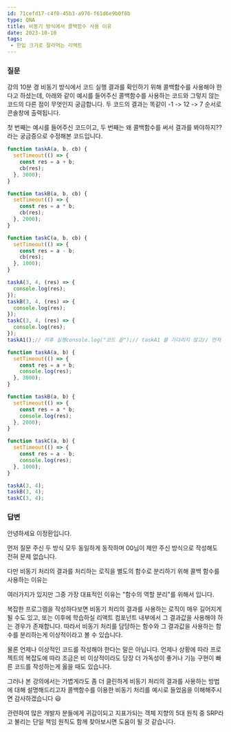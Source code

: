 ```yaml
---
id: 71cefd17-c4f0-45b3-a976-f61d6e9b0f8b
type: QNA
title: 비동기 방식에서 콜백함수 사용 이유
date: 2023-10-10
tags: 
 - 한입 크기로 잘라먹는 리액트
---
```



### 질문


강의 10분 경 비동기 방식에서 코드 실행 결과를 확인하기 위해 콜백함수를 사용해야 한다고 하셨는데, 아래와 같이 예시를 들어주신 콜백함수를 사용하는 코드와 그렇지 않는 코드의 다른 점이 무엇인지 궁금합니다. 두 코드의 결과는 똑같이 -1 -> 12 -> 7 순서로 콘솔창에 출력됩니다.


첫 번째는 예시를 들어주신 코드이고, 두 번째는 왜 콜백함수를 써서 결과를 봐야하지??라는 궁금증으로 수정해본 코드입니다.


```javascript
function taskA(a, b, cb) {
  setTimeout(() => {
    const res = a + b;
    cb(res);
  }, 3000);
}

function taskB(a, b, cb) {
  setTimeout(() => {
    const res = a * b;
    cb(res);
  }, 2000);
}

function taskC(a, b, cb) {
  setTimeout(() => {
    const res = a - b;
    cb(res);
  }, 1000);
}

taskA(3, 4, (res) => {
  console.log(res);
});
taskB(3, 4, (res) => {
  console.log(res);
});
taskC(3, 4, (res) => {
  console.log(res);
});
taskA1();// 이후 실행console.log("코드 끝");// taskA1 를 기다리지 않고// 먼저 실행
```


```javascript
function taskA(a, b) {
  setTimeout(() => {
    const res = a + b;
    console.log(res);
  }, 3000);
}

function taskB(a, b) {
  setTimeout(() => {
    const res = a * b;
    console.log(res);
  }, 2000);
}

function taskC(a, b) {
  setTimeout(() => {
    const res = a - b;
    console.log(res);
  }, 1000);
}

taskA(3, 4);
taskB(3, 4);
taskC(3, 4);
```


<Blank/>


### 답변


안녕하세요 이정환입니다.


먼저 질문 주신 두 방식 모두 동일하게 동작하며 00님이 제안 주신 방식으로 작성해도 전혀 문제 없습니다.


다만 비동기 처리의 결과를 처리하는 로직을 별도의 함수로 분리하기 위해 콜백 함수를 사용하는 이유는


여러가지가 있지만 그중 가장 대표적인 이유는 "함수의 역할 분리"를 위해서 입니다.


복잡한 프로그램을 작성하다보면 비동기 처리의 결과를 사용하는 로직이 매우 길어지게 될 수도 있고, 또는 이후에 학습하실 리액트 컴포넌트 내부에서 그 결과값을 사용해야 하는 경우가 존재합니다. 따라서 비동기 처리를 담당하는 함수와 그 결과값을 사용하는 함수를 분리하는게 이상적이라고 볼 수 있습니다.


물론 언제나 이상적인 코드를 작성해야 한다는 말은 아닙니다. 언제나 상황에 따라 프로젝트의 복잡도에 따라 조금은 비 이상적이라도 당장 더 가독성이 좋거나 기능 구현이 빠른 코드를 작성하는게 옳을 때도 있습니다.


<Blank/>


그러나 본 강의에서는 가볍게라도 좀 더 클린하게 비동기 처리의 결과를 사용하는 방법에 대해 설명해드리고자 콜백함수를 이용한 비동기 처리를 예시로 들었음을 이해해주시면 감사하겠습니다 😃


관련하여 많은 개발자 분들에게 귀감이되고 지표가되는 객체 지향의 5대 원칙 중 SRP라고 불리는 단일 책임 원칙도 함께 찾아보시면 도움이 될 것 같습니다.


<Blank/>


<Blank/>


<Blank/>

